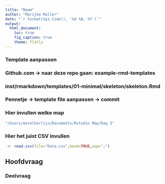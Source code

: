 ```yaml
---
title: "Naam"
author: "Marijke Muller"
date: "`r format(Sys.time(), '%d %B, %Y')`"
output:
  html_document:
    toc: true
    fig_caption: true
    theme: flatly
---
```


### Template aanpassen
### Github.com -> naar deze repo gaan: example-rmd-templates 
### inst/rmarkdown/templates/01-minimal/skeleton/skeleton.Rmd 
### Pennetje -> template file aanpassen -> commit 

### Hier invullen welke map 
```r
"/Users/merelkarlijn/Documents/Rstudio Map/Dag 3"
``` 

### Hier het juist CSV invullen
```r
 <- read.csv(file="Data.csv",head=TRUE,sep=";")
````

## Hoofdvraag 
### Deelvraag


